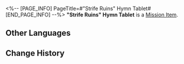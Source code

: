 <%-- [PAGE_INFO]
PageTitle=#"Strife Ruins" Hymn Tablet#
[END_PAGE_INFO] --%>
{{Item Infobox
|id          = 150057
|image       = Item Strife Ruins Hymn Tablet.png{{subst:void|<!--$UPLOAD:<<SpriteOutput/ItemFigures/150057.png>-<Item Strife Ruins Hymn Tablet.png>-<Item Icons>>-->}}
|type        = Mission Item
|invCategory = Missions
|rarity      = 3
|effect      = 
|description = A tablet inscribed with hymns and other writings, prophesying towards the end. It is said that within these fragments lies a secret so profound that it longs to be uncovered.
}}
{{Description|''"Prophecies never carry their message in plain words." &mdash; Anonymous Priest''}}
'''"Strife Ruins" Hymn Tablet''' is a [[Mission Item]].

==Other Languages==
{{Other Languages
|en   = "Strife Ruins" Hymn Tablet
|zhs  = 「纷争荒墟」的颂言石板
|zht  = 「紛爭荒墟」的頌言石板
|ja   = 「紛争の爪痕」の頌歌石板
|ko   = 「분쟁의 폐허」의 송가 석판
|es   = Losa con himno de las Ruinas del Conflicto
|fr   = Stèle de l'hymne des Ruines du Conflit
|ru   = Скрижаль оды Руин раздора
|th   = แผ่นหินสดุดีใน "ซากปรักปฏิปักษ์"
|vi   = Phiến Đá Ca Tụng "Tàn Tích Phân Tranh"
|de   = Hymnentafel: „Ruinen des Zwists“
|id   = Prasasti Ode "Reruntuhan Pertikaian"
|pt   = Tabuleta de Hinos das "Ruínas do Conflito"
}}

==Change History==
{{Change History|3.0}}